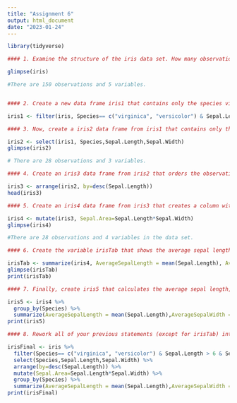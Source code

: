 ```yaml
---
title: "Assignment 6"
output: html_document
date: "2023-01-24"
---
```


```r
library(tidyverse)

#### 1. Examine the structure of the iris data set. How many observations and variables are in the data set?

glimpse(iris)

#There are 150 observations and 5 variables.


#### 2. Create a new data frame iris1 that contains only the species virginica and versicolor with sepal lengths longer than 6 cm and sepal widths longer than 2.5 cm. How many observations and variables are in the data set?

iris1 <- filter(iris, Species== c("virginica", "versicolor") & Sepal.Length > 6 & Sepal.Width > 2.5)

#### 3. Now, create a iris2 data frame from iris1 that contains only the columns for Species, Sepal.Length, and Sepal.Width. How many observations and variables are in the data set?

iris2 <- select(iris1, Species,Sepal.Length,Sepal.Width)
glimpse(iris2)

# There are 28 observations and 3 variables.

#### 4. Create an iris3 data frame from iris2 that orders the observations from largest to smallest sepal length. Show the first 6 rows of this data set.

iris3 <- arrange(iris2, by=desc(Sepal.Length))
head(iris3)

#### 5. Create an iris4 data frame from iris3 that creates a column with a sepal area (length * width) value for each observation. How many observations and variables are in the data set?

iris4 <- mutate(iris3, Sepal.Area=Sepal.Length*Sepal.Width)
glimpse(iris4)

#There are 28 observations and 4 variables in the data set. 

#### 6. Create the variable irisTab that shows the average sepal length, the average sepal width, and the sample size of the entire iris4 data frame and print irisTab.

irisTab <- summarize(iris4, AverageSepalLength = mean(Sepal.Length), AverageSepalWidth = mean(Sepal.Width), SampleSize= n())
glimpse(irisTab)
print(irisTab)

#### 7. Finally, create iris5 that calculates the average sepal length, the average sepal width, and the sample size for each species of in the iris4 data frame and print iris5.

iris5 <- iris4 %>% 
  group_by(Species) %>% 
  summarize(AverageSepalLength = mean(Sepal.Length),AverageSepalWidth = mean(Sepal.Width), SampleSize= n())
print(iris5)

#### 8. Rework all of your previous statements (except for irisTab) into an extended piping operation that uses iris as the input and generates irisFinal as the output.

irisFinal <- iris %>% 
  filter(Species== c("virginica", "versicolor") & Sepal.Length > 6 & Sepal.Width > 2.5) %>% 
  select(Species,Sepal.Length,Sepal.Width) %>%
  arrange(by=desc(Sepal.Length)) %>%
  mutate(Sepal.Area=Sepal.Length*Sepal.Width) %>%
  group_by(Species) %>% 
  summarize(AverageSepalLength = mean(Sepal.Length),AverageSepalWidth = mean(Sepal.Width), SampleSize= n()) 
print(irisFinal)  
```

